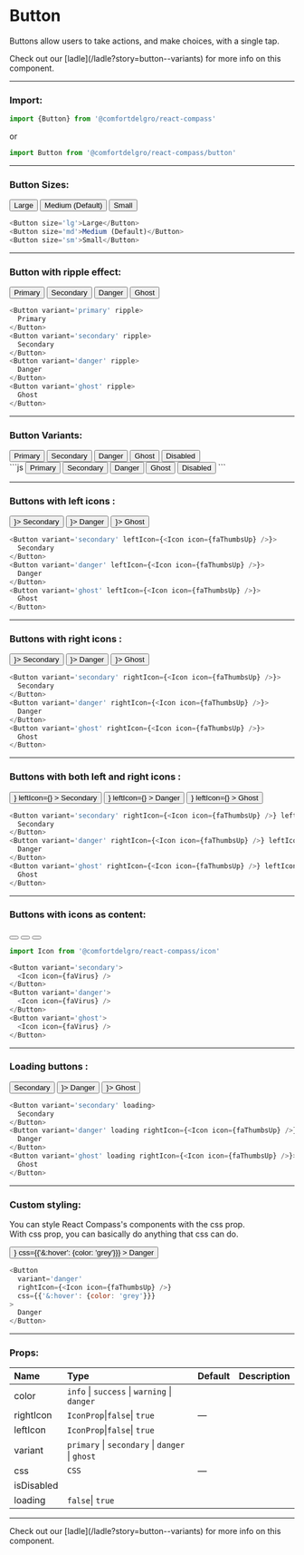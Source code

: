 
# Button

Buttons allow users to take actions, and make choices, with a single tap.

<Callout>
  Check out our [ladle](/ladle?story=button--variants) for more info on this
  component.
</Callout>

---

### Import:

```js
import {Button} from '@comfortdelgro/react-compass'
```

or

```js
import Button from '@comfortdelgro/react-compass/button'
```

---

### Button Sizes:

<section className={styles.avatarShowcaseContainer}>
  <Button size='lg'>Large</Button>
  <Button size='md'>Medium (Default)</Button>
  <Button size='sm'>Small</Button>
</section>

```js
<Button size='lg'>Large</Button>
<Button size='md'>Medium (Default)</Button>
<Button size='sm'>Small</Button>
```

---

### Button with ripple effect:

<section className={styles.avatarShowcaseContainer}>
  <Button variant='primary' ripple>
    Primary
  </Button>
  <Button variant='secondary' ripple>
    Secondary
  </Button>
  <Button variant='danger' ripple>
    Danger
  </Button>
  <Button variant='ghost' ripple>
    Ghost
  </Button>
</section>

```js
<Button variant='primary' ripple>
  Primary
</Button>
<Button variant='secondary' ripple>
  Secondary
</Button>
<Button variant='danger' ripple>
  Danger
</Button>
<Button variant='ghost' ripple>
  Ghost
</Button>
```

---

### Button Variants:

<section className={styles.avatarShowcaseContainer}>
  <Button variant='primary'>Primary</Button>
  <Button variant='secondary'>Secondary</Button>
  <Button variant='danger'>Danger</Button>
  <Button variant='ghost'>Ghost</Button>
  <Button isDisabled>Disabled</Button>
</section>
```js
<Button variant='primary'>Primary</Button>
<Button variant='secondary'>Secondary</Button>
<Button variant='danger'>Danger</Button>
<Button variant='ghost'>Ghost</Button>
<Button isDisabled>Disabled</Button>
```

---

### Buttons with left icons :

<section className={styles.avatarShowcaseContainer}>
  <Button variant='secondary' leftIcon={<Icon icon={faThumbsUp} />}>
    Secondary
  </Button>
  <Button variant='danger' leftIcon={<Icon icon={faThumbsUp} />}>
    Danger
  </Button>
  <Button variant='ghost' leftIcon={<Icon icon={faThumbsUp} />}>
    Ghost
  </Button>
</section>

```js
<Button variant='secondary' leftIcon={<Icon icon={faThumbsUp} />}>
  Secondary
</Button>
<Button variant='danger' leftIcon={<Icon icon={faThumbsUp} />}>
  Danger
</Button>
<Button variant='ghost' leftIcon={<Icon icon={faThumbsUp} />}>
  Ghost
</Button>
```

---

### Buttons with right icons :

<section className={styles.avatarShowcaseContainer}>
  <Button variant='secondary' rightIcon={<Icon icon={faThumbsUp} />}>
    Secondary
  </Button>
  <Button variant='danger' rightIcon={<Icon icon={faThumbsUp} />}>
    Danger
  </Button>
  <Button variant='ghost' rightIcon={<Icon icon={faThumbsUp} />}>
    Ghost
  </Button>
</section>

```js
<Button variant='secondary' rightIcon={<Icon icon={faThumbsUp} />}>
  Secondary
</Button>
<Button variant='danger' rightIcon={<Icon icon={faThumbsUp} />}>
  Danger
</Button>
<Button variant='ghost' rightIcon={<Icon icon={faThumbsUp} />}>
  Ghost
</Button>
```

---

### Buttons with both left and right icons :

<section className={styles.avatarShowcaseContainer}>
  <Button
    variant='secondary'
    rightIcon={<Icon icon={faThumbsUp} />}
    leftIcon={<Icon icon={faVirus} />}
  >
    Secondary
  </Button>
  <Button
    variant='danger'
    rightIcon={<Icon icon={faThumbsUp} />}
    leftIcon={<Icon icon={faVirus} />}
  >
    Danger
  </Button>
  <Button
    variant='ghost'
    rightIcon={<Icon icon={faThumbsUp} />}
    leftIcon={<Icon icon={faVirus} />}
  >
    Ghost
  </Button>
</section>

```js
<Button variant='secondary' rightIcon={<Icon icon={faThumbsUp} />} leftIcon={<Icon icon={faVirus} />}>
  Secondary
</Button>
<Button variant='danger' rightIcon={<Icon icon={faThumbsUp} />} leftIcon={<Icon icon={faVirus} />}>
  Danger
</Button>
<Button variant='ghost' rightIcon={<Icon icon={faThumbsUp} />} leftIcon={<Icon icon={faVirus} />}>
  Ghost
</Button>
```

---

### Buttons with icons as content:

<section className={styles.avatarShowcaseContainer}>
  <Button variant='secondary'>
    <Icon icon={faVirus} />
  </Button>
  <Button variant='danger'>
    <Icon icon={faVirus} />
  </Button>
  <Button variant='ghost'>
    <Icon icon={faVirus} />
  </Button>
</section>

```js
import Icon from '@comfortdelgro/react-compass/icon'

<Button variant='secondary'>
  <Icon icon={faVirus} />
</Button>
<Button variant='danger'>
  <Icon icon={faVirus} />
</Button>
<Button variant='ghost'>
  <Icon icon={faVirus} />
</Button>
```

---

### Loading buttons :

<section className={styles.avatarShowcaseContainer}>
  <Button variant='secondary' loading>
    Secondary
  </Button>
  <Button variant='danger' loading rightIcon={<Icon icon={faThumbsUp} />}>
    Danger
  </Button>
  <Button variant='ghost' loading rightIcon={<Icon icon={faThumbsUp} />}>
    Ghost
  </Button>
</section>

```js
<Button variant='secondary' loading>
  Secondary
</Button>
<Button variant='danger' loading rightIcon={<Icon icon={faThumbsUp} />}>
  Danger
</Button>
<Button variant='ghost' loading rightIcon={<Icon icon={faThumbsUp} />}>
  Ghost
</Button>
```

---

### Custom styling:

You can style React Compass's components with the css prop. <br/>
With css prop, you can basically do anything that css can do.

<section className={styles.avatarShowcaseContainer}>
  <Button
    variant='danger'
    rightIcon={<Icon icon={faThumbsUp} />}
    css={{'&:hover': {color: 'grey'}}}
  >
    Danger
  </Button>
</section>

```js
<Button
  variant='danger'
  rightIcon={<Icon icon={faThumbsUp} />}
  css={{'&:hover': {color: 'grey'}}}
>
  Danger
</Button>
```

---

### Props:

| Name       | Type                                            | Default | Description |
| :--------- | :---------------------------------------------- | :------ | :---------- |
| color      | `info` \| `success` \| `warning` \| `danger`    |         |             |
| rightIcon  | `IconProp`\|`false`\| `true`                    | —       |             |
| leftIcon   | `IconProp`\|`false`\| `true`                    |         |             |
| variant    | `primary` \| `secondary` \| `danger` \| `ghost` |         |             |
| css        | `CSS`                                           | —       |             |
| isDisabled |                                                 |         |             |
| loading    | `false`\| `true`                                |         |             |

---

<Callout>
  Check out our [ladle](/ladle?story=button--variants) for more info on this
  component.
</Callout>
